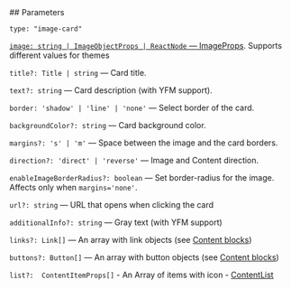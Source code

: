 

<Meta of={ImageCardStories} />
<StoryTemplate>
## Parameters

`type: "image-card"`

[`image: string | ImageObjectProps | ReactNode` — ImageProps](?path=/docs/documentation-types--docs#imageobjectprops---image-property). Supports different values for themes

`title?: Title | string` — Card title.

`text?: string` — Card description (with YFM support).

`border: 'shadow' | 'line' | 'none'` — Select border of the card.

`backgroundColor?: string` — Card background color.

`margins?: 's' | 'm'` — Space between the image and the card borders.

`direction?: 'direct' | 'reverse'` — Image and Content direction.

`enableImageBorderRadius?: boolean` — Set border-radius for the image. Affects only when `margins='none'`.

`url?: string` — URL that opens when clicking the card

`additionalInfo?: string` — Gray text (with YFM support)

`links?: Link[]` — An array with link objects (see [Content blocks](?path=/docs/documentation-types--docs))

`buttons?: Button[]` — An array with button objects (see [Content blocks](?path=/docs/documentation-types--docs))

`list?:  ContentItemProps[]` - An Array of items with icon - [ContentList](?path=/story/components-contentlist--docs&viewMode=docs)

</StoryTemplate>
